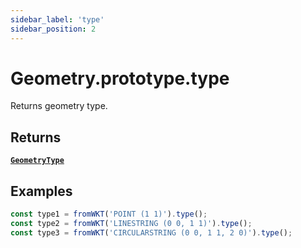 ```yaml
---
sidebar_label: 'type'
sidebar_position: 2
---
```


# Geometry.prototype.type

Returns geometry type.

## Returns

[**`GeometryType`**](../types.mdx#GeometryType) 

## Examples

```js live
const type1 = fromWKT('POINT (1 1)').type();
const type2 = fromWKT('LINESTRING (0 0, 1 1)').type();
const type3 = fromWKT('CIRCULARSTRING (0 0, 1 1, 2 0)').type();
```
